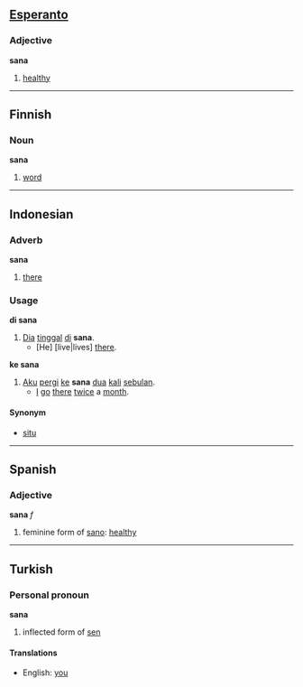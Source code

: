 == [[Esperanto]] ==
===Adjective===
'''sana'''

# [[healthy]]

----
== Finnish ==
=== Noun ===
'''sana'''

#[[word]]

----
== Indonesian ==
=== Adverb ===
'''sana'''

# [[there]]

=== Usage ===
'''di sana'''
# [[Dia]] [[tinggal]] [[di]] '''sana'''.
#* [He] [live|lives] [[there]].

'''ke sana'''
# [[aku|Aku]] [[pergi]] [[ke]] '''sana''' [[dua]] [[kali]] [[bulan|sebulan]].
#* [[I]] [[go]] [[there]] [[twice]] a [[month]].

==== Synonym ====
* [[situ]]

----
==Spanish==
===Adjective===
'''sana''' ''f''

# feminine form of [[sano]]: [[healthy]]

-----
== Turkish ==
=== Personal pronoun ===
'''sana'''

#inflected form of [[sen]]

====Translations====
*English: [[you]]